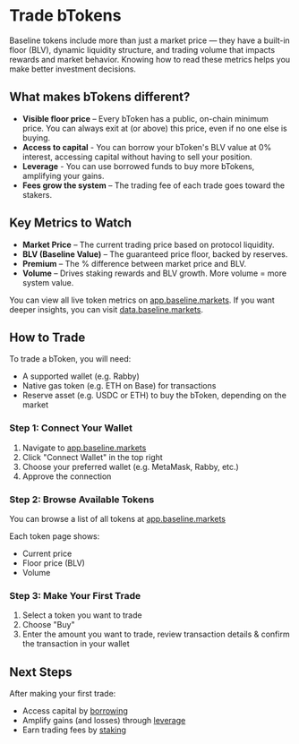 # Trade bTokens
Baseline tokens include more than just a market price — they have a built-in floor (BLV), 
dynamic liquidity structure, and trading volume that impacts rewards and market behavior. 
Knowing how to read these metrics helps you make better investment decisions.

## What makes bTokens different?
- **Visible floor price** – Every bToken has a public, on-chain minimum price. You can always exit at (or above) 
this price, even if no one else is buying.
- **Access to capital** - You can borrow your bToken's BLV value at 0% interest, accessing capital without having to sell your position.
- **Leverage** - You can use borrowed funds to buy more bTokens, amplifying your gains.
- **Fees grow the system** – The trading fee of each trade goes toward the stakers.

## Key Metrics to Watch
- **Market Price** – The current trading price based on protocol liquidity.
- **BLV (Baseline Value)** – The guaranteed price floor, backed by reserves.
- **Premium** – The % difference between market price and BLV.
- **Volume** – Drives staking rewards and BLV growth. More volume = more system value.

You can view all live token metrics on [app.baseline.markets](https://app.baseline.markets). If you want deeper insights, you can visit [data.baseline.markets](https://data.baseline.markets).


## How to Trade
To trade a bToken, you will need:
- A supported wallet (e.g. Rabby)
- Native gas token (e.g. ETH on Base) for transactions
- Reserve asset (e.g. USDC or ETH) to buy the bToken, depending on the market

### Step 1: Connect Your Wallet
1. Navigate to [app.baseline.markets](https://app.baseline.markets)
2. Click "Connect Wallet" in the top right
3. Choose your preferred wallet (e.g. MetaMask, Rabby, etc.)
4. Approve the connection

### Step 2: Browse Available Tokens
You can browse a list of all tokens at [app.baseline.markets](https://app.baseline.markets)

Each token page shows:
- Current price
- Floor price (BLV)
- Volume

### Step 3: Make Your First Trade

1. Select a token you want to trade
2. Choose "Buy"
3. Enter the amount you want to trade, review transaction details & confirm the transaction in your wallet


## Next Steps
After making your first trade:
- Access capital by [borrowing](/trader/borrow)
- Amplify gains (and losses) through [leverage](/trader/leverage)
- Earn trading fees by [staking](/trader/stake)

